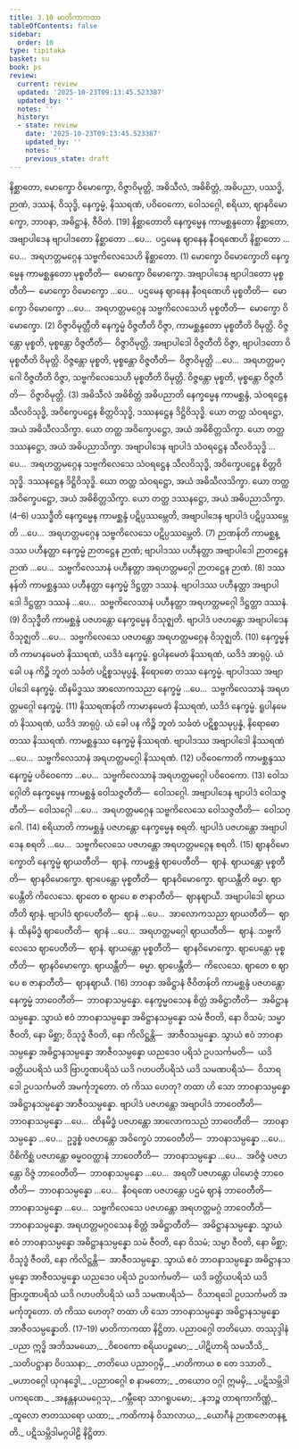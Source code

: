 ```yaml
---
title: 3.10 မာတိကာကထာ
tableOfContents: false
sidebar:
  order: 10
type: tipitaka
basket: su
book: ps
review:
  current: review
  updated: '2025-10-23T09:13:45.523387'
  updated_by: ''
  notes: ''
  history:
  - state: review
    date: '2025-10-23T09:13:45.523387'
    updated_by: ''
    notes: ''
    previous_state: draft
---
```



<ReviewStatus review={frontmatter.review} showDetails={true} />

<HypothesisAnnotation frontmatter={frontmatter} />

<DynamicBreadcrumb />

<Division number="40" book="ps" e="ch" v="26" p="343">

<Paragraph number="1924" book="ps">
နိစ္ဆာတော, မောက္ခော ဝိမောက္ခော, ဝိဇ္ဇာဝိမုတ္တိ, အဓိသီလံ, အဓိစိတ္တံ, အဓိပညာ, ပဿဒ္ဓိ, ဉာဏံ, ဒဿနံ, ဝိသုဒ္ဓိ, နေက္ခမ္မံ, နိဿရဏံ, ပဝိဝေကော, ဝေါသဂ္ဂေါ, စရိယာ, ဈာနဝိမောက္ခော, ဘာဝနာ, အဓိဋ္ဌာနံ, ဇီဝိတံ. [19]
</Paragraph>

</Division>
<Division number="41" book="ps" e="ch" v="26" p="346">

<Paragraph number="1925" book="ps">
<Emphasis>နိစ္ဆာတော</Emphasis>တိ နေက္ခမ္မေန ကာမစ္ဆန္ဒတော နိစ္ဆာတော, အဗျာပါဒေန ဗျာပါဒတော နိစ္ဆာတော …ပေ…  ပဌမေန ဈာနေန နီဝရဏေဟိ နိစ္ဆာတော …ပေ…  အရဟတ္တမဂ္ဂေန သဗ္ဗကိလေသေဟိ နိစ္ဆာတော. (1)
</Paragraph>

<Paragraph number="1926" book="ps">
<Emphasis>မောက္ခော ဝိမောက္ခော</Emphasis>တိ နေက္ခမ္မေန ကာမစ္ဆန္ဒတော မုစ္စတီတိ—  မောက္ခော ဝိမောက္ခော. အဗျာပါဒေန ဗျာပါဒတော မုစ္စတီတိ—  မောက္ခော ဝိမောက္ခော …ပေ…  ပဌမေန ဈာနေန နီဝရဏေဟိ မုစ္စတီတိ—  မောက္ခော ဝိမောက္ခော …ပေ…  အရဟတ္တမဂ္ဂေန သဗ္ဗကိလေသေဟိ မုစ္စတီတိ—  မောက္ခော ဝိမောက္ခော. (2)
</Paragraph>

<Paragraph number="1927" book="ps">
<Emphasis>ဝိဇ္ဇာဝိမုတ္တီ</Emphasis>တိ နေက္ခမ္မံ ဝိဇ္ဇတီတိ ဝိဇ္ဇာ, ကာမစ္ဆန္ဒတော မုစ္စတီတိ ဝိမုတ္တိ. ဝိဇ္ဇန္တော မုစ္စတိ, မုစ္စန္တော ဝိဇ္ဇတီတိ—  ဝိဇ္ဇာဝိမုတ္တိ. အဗျာပါဒေါ ဝိဇ္ဇတီတိ ဝိဇ္ဇာ, ဗျာပါဒတော ဝိမုစ္စတီတိ ဝိမုတ္တိ. ဝိဇ္ဇန္တော မုစ္စတိ, မုစ္စန္တော ဝိဇ္ဇတီတိ—  ဝိဇ္ဇာဝိမုတ္တိ …ပေ…  အရဟတ္တမဂ္ဂေါ ဝိဇ္ဇတီတိ ဝိဇ္ဇာ, သဗ္ဗကိလေသေဟိ မုစ္စတီတိ ဝိမုတ္တိ. ဝိဇ္ဇန္တော မုစ္စတိ, မုစ္စန္တော ဝိဇ္ဇတီတိ—  ဝိဇ္ဇာဝိမုတ္တိ. (3)
</Paragraph>

<Paragraph number="1928" book="ps">
<Emphasis>အဓိသီလံ အဓိစိတ္တံ အဓိပညာ</Emphasis>တိ နေက္ခမ္မေန ကာမစ္ဆန္ဒံ, သံဝရဋ္ဌေန သီလဝိသုဒ္ဓိ, အဝိက္ခေပဋ္ဌေန စိတ္တဝိသုဒ္ဓိ, ဒဿနဋ္ဌေန ဒိဋ္ဌိဝိသုဒ္ဓိ. ယော တတ္ထ သံဝရဋ္ဌော, အယံ အဓိသီလသိက္ခာ. ယော တတ္ထ အဝိက္ခေပဋ္ဌော, အယံ အဓိစိတ္တသိက္ခာ. ယော တတ္ထ ဒဿနဋ္ဌော, အယံ အဓိပညာသိက္ခာ. အဗျာပါဒေန ဗျာပါဒံ သံဝရဋ္ဌေန သီလဝိသုဒ္ဓိ …ပေ…  အရဟတ္တမဂ္ဂေန သဗ္ဗကိလေသေ သံဝရဋ္ဌေန သီလဝိသုဒ္ဓိ, အဝိက္ခေပဋ္ဌေန စိတ္တဝိသုဒ္ဓိ. ဒဿနဋ္ဌေန ဒိဋ္ဌိဝိသုဒ္ဓိ. ယော တတ္ထ သံဝရဋ္ဌော, အယံ အဓိသီလသိက္ခာ. ယော တတ္ထ အဝိက္ခေပဋ္ဌော, အယံ အဓိစိတ္တသိက္ခာ. ယော တတ္ထ ဒဿနဋ္ဌော, အယံ အဓိပညာသိက္ခာ. (4–6)
</Paragraph>

<Paragraph number="1929" book="ps">
<Emphasis>ပဿဒ္ဓီ</Emphasis>တိ နေက္ခမ္မေန ကာမစ္ဆန္ဒံ ပဋိပ္ပဿမ္ဘေတိ, အဗျာပါဒေန ဗျာပါဒံ ပဋိပ္ပဿမ္ဘေတိ …ပေ…  အရဟတ္တမဂ္ဂေန သဗ္ဗကိလေသေ ပဋိပ္ပဿမ္ဘေတိ. (7)
</Paragraph>

<Paragraph number="1930" book="ps">
<Emphasis>ဉာဏန်</Emphasis>တိ ကာမစ္ဆန္ဒဿ ပဟီနတ္တာ နေက္ခမ္မံ ဉာတဋ္ဌေန ဉာဏံ; ဗျာပါဒဿ ပဟီနတ္တာ အဗျာပါဒေါ ဉာတဋ္ဌေန ဉာဏံ …ပေ…  သဗ္ဗကိလေသာနံ ပဟီနတ္တာ အရဟတ္တမဂ္ဂေါ ဉာတဋ္ဌေန ဉာဏံ. (8)
</Paragraph>

<Paragraph number="1931" book="ps">
<Emphasis>ဒဿနန်</Emphasis>တိ ကာမစ္ဆန္ဒဿ ပဟီနတ္တာ နေက္ခမ္မံ ဒိဋ္ဌတ္တာ ဒဿနံ. ဗျာပါဒဿ ပဟီနတ္တာ အဗျာပါဒေါ ဒိဋ္ဌတ္တာ ဒဿနံ …ပေ…  သဗ္ဗကိလေသာနံ ပဟီနတ္တာ အရဟတ္တမဂ္ဂေါ ဒိဋ္ဌတ္တာ ဒဿနံ. (9)
</Paragraph>

<Paragraph number="1932" book="ps">
<Emphasis>ဝိသုဒ္ဓီ</Emphasis>တိ ကာမစ္ဆန္ဒံ ပဇဟန္တော နေက္ခမ္မေန ဝိသုဇ္ဈတိ. ဗျာပါဒံ ပဇဟန္တော အဗျာပါဒေန ဝိသုဇ္ဈတိ …ပေ…  သဗ္ဗကိလေသေ ပဇဟန္တော အရဟတ္တမဂ္ဂေန ဝိသုဇ္ဈတိ. (10)
</Paragraph>

<Paragraph number="1933" book="ps">
<Emphasis>နေက္ခမ္မန်</Emphasis>တိ ကာမာနမေတံ နိဿရဏံ, ယဒိဒံ နေက္ခမ္မံ. ရူပါနမေတံ နိဿရဏံ, ယဒိဒံ အာရုပ္ပံ. ယံ ခေါ ပန ကိဉ္စိ ဘူတံ သင်္ခတံ ပဋိစ္စသမုပ္ပန္နံ, နိရောဓော တဿ နေက္ခမ္မံ. ဗျာပါဒဿ အဗျာပါဒေါ နေက္ခမ္မံ. ထိနမိဒ္ဓဿ အာလောကသညာ နေက္ခမ္မံ …ပေ…  သဗ္ဗကိလေသာနံ အရဟတ္တမဂ္ဂေါ နေက္ခမ္မံ. (11)
</Paragraph>

<Paragraph number="1934" book="ps">
<Emphasis>နိဿရဏန်</Emphasis>တိ ကာမာနမေတံ နိဿရဏံ, ယဒိဒံ နေက္ခမ္မံ. ရူပါနမေတံ နိဿရဏံ, ယဒိဒံ အာရုပ္ပံ. ယံ ခေါ ပန ကိဉ္စိ ဘူတံ သင်္ခတံ ပဋိစ္စသမုပ္ပန္နံ, နိရောဓော တဿ နိဿရဏံ. ကာမစ္ဆန္ဒဿ နေက္ခမ္မံ နိဿရဏံ. ဗျာပါဒဿ အဗျာပါဒေါ နိဿရဏံ …ပေ…  သဗ္ဗကိလေသာနံ အရဟတ္တမဂ္ဂေါ နိဿရဏံ. (12)
</Paragraph>

<Paragraph number="1935" book="ps">
<Emphasis>ပဝိဝေကော</Emphasis>တိ ကာမစ္ဆန္ဒဿ နေက္ခမ္မံ ပဝိဝေကော …ပေ…  သဗ္ဗကိလေသာနံ အရဟတ္တမဂ္ဂေါ ပဝိဝေကော. (13)
</Paragraph>

<Paragraph number="1936" book="ps">
<Emphasis>ဝေါသဂ္ဂေါ</Emphasis>တိ နေက္ခမ္မေန ကာမစ္ဆန္ဒံ ဝေါသဇ္ဇတီတိ—  ဝေါသဂ္ဂေါ. အဗျာပါဒေန ဗျာပါဒံ ဝေါသဇ္ဇတီတိ—  ဝေါသဂ္ဂေါ …ပေ…  အရဟတ္တမဂ္ဂေန သဗ္ဗကိလေသေ ဝေါသဇ္ဇတီတိ—  ဝေါသဂ္ဂေါ. (14)
</Paragraph>

<Paragraph number="1937" book="ps">
<Emphasis>စရိယာ</Emphasis>တိ ကာမစ္ဆန္ဒံ ပဇဟန္တော နေက္ခမ္မေန စရတိ. ဗျာပါဒံ ပဇဟန္တော အဗျာပါဒေန စရတိ …ပေ…  သဗ္ဗကိလေသေ ပဇဟန္တော အရဟတ္တမဂ္ဂေန စရတိ. (15)
</Paragraph>

<Paragraph number="1938" book="ps">
<Emphasis>ဈာနဝိမောက္ခော</Emphasis>တိ နေက္ခမ္မံ ဈာယတီတိ—  ဈာနံ. ကာမစ္ဆန္ဒံ ဈာပေတီတိ—  ဈာနံ. ဈာယန္တော မုစ္စတီတိ—  ဈာနဝိမောက္ခော. ဈာပေန္တော မုစ္စတီတိ—  ဈာနဝိမောက္ခော. ဈာယန္တီတိ ဓမ္မာ. ဈာပေန္တီတိ ကိလေသေ. ဈာတေ စ ဈာပေ စ ဇာနာတီတိ—  ဈာနဈာယီ. အဗျာပါဒေါ ဈာယတီတိ ဈာနံ. ဗျာပါဒံ ဈာပေတီတိ—  ဈာနံ …ပေ…  အာလောကသညာ ဈာယတီတိ—  ဈာနံ. ထိနမိဒ္ဓံ ဈာပေတီတိ—  ဈာနံ …ပေ…  အရဟတ္တမဂ္ဂေါ ဈာယတီတိ—  ဈာနံ. သဗ္ဗကိလေသေ ဈာပေတီတိ—  ဈာနံ. ဈာယန္တော မုစ္စတီတိ—  ဈာနဝိမောက္ခော. ဈာပေန္တော မုစ္စတီတိ—  ဈာနဝိမောက္ခော. ဈာယန္တီတိ—  ဓမ္မာ. ဈာပေန္တီတိ—  ကိလေသေ. ဈာတေ စ ဈာပေ စ ဇာနာတီတိ—  ဈာနဈာယီ. (16)
</Paragraph>

</Division>
<Division number="42" book="ps" e="ch" v="26" p="347">

<Paragraph number="1939" book="ps">
<Emphasis>ဘာဝနာ အဓိဋ္ဌာနံ ဇီဝိတန်</Emphasis>တိ ကာမစ္ဆန္ဒံ ပဇဟန္တော နေက္ခမ္မံ ဘာဝေတီတိ—  ဘာဝနာသမ္ပန္နော. နေက္ခမ္မဝသေန စိတ္တံ အဓိဋ္ဌာတီတိ—  အဓိဋ္ဌာနသမ္ပန္နော. သွာယံ ဧဝံ ဘာဝနာသမ္ပန္နော အဓိဋ္ဌာနသမ္ပန္နော သမံ ဇီဝတိ, နော ဝိသမံ; သမ္မာ ဇီဝတိ, နော မိစ္ဆာ; ဝိသုဒ္ဓံ ဇီဝတိ, နော ကိလိဋ္ဌန္တိ—  အာဇီဝသမ္ပန္နော. သွာယံ ဧဝံ ဘာဝနာသမ္ပန္နော အဓိဋ္ဌာနသမ္ပန္နော အာဇီဝသမ္ပန္နော ယညဒေဝ ပရိသံ ဥပသင်္ကမတိ—  ယဒိ ခတ္တိယပရိသံ ယဒိ ဗြာဟ္မဏပရိသံ ယဒိ ဂဟပတိပရိသံ ယဒိ သမဏပရိသံ—  ဝိသာရဒေါ ဥပသင်္ကမတိ အမင်္ကုဘူတော. တံ ကိဿ ဟေတု? တထာ ဟိ သော ဘာဝနာသမ္ပန္နော အဓိဋ္ဌာနသမ္ပန္နော အာဇီဝသမ္ပန္နော.
</Paragraph>

<Paragraph number="1940" book="ps">
ဗျာပါဒံ ပဇဟန္တော အဗျာပါဒံ ဘာဝေတီတိ—  ဘာဝနာသမ္ပန္နော …ပေ…  ထိနမိဒ္ဓံ ပဇဟန္တော အာလောကသညံ ဘာဝေတီတိ—  ဘာဝနာသမ္ပန္နော …ပေ…  ဥဒ္ဓစ္စံ ပဇဟန္တော အဝိက္ခေပံ ဘာဝေတီတိ—  ဘာဝနာသမ္ပန္နော …ပေ…  ဝိစိကိစ္ဆံ ပဇဟန္တော ဓမ္မဝဝတ္ထာနံ ဘာဝေတီတိ—  ဘာဝနာသမ္ပန္နော …ပေ…  အဝိဇ္ဇံ ပဇဟန္တော ဝိဇ္ဇံ ဘာဝေတီတိ—  ဘာဝနာသမ္ပန္နော …ပေ…  အရတိံ ပဇဟန္တော ပါမောဇ္ဇံ ဘာဝေတီတိ—  ဘာဝနာသမ္ပန္နော …ပေ…  နီဝရဏေ ပဇဟန္တော ပဌမံ ဈာနံ ဘာဝေတီတိ—  ဘာဝနာသမ္ပန္နော …ပေ…  သဗ္ဗကိလေသေ ပဇဟန္တော အရဟတ္တမဂ္ဂံ ဘာဝေတီတိ—  ဘာဝနာသမ္ပန္နော. အရဟတ္တမဂ္ဂဝသေန စိတ္တံ အဓိဋ္ဌာတီတိ—  အဓိဋ္ဌာနသမ္ပန္နော. သွာယံ ဧဝံ ဘာဝနာသမ္ပန္နော အဓိဋ္ဌာနသမ္ပန္နော သမံ ဇီဝတိ, နော ဝိသမံ; သမ္မာ ဇီဝတိ, နော မိစ္ဆာ; ဝိသုဒ္ဓံ ဇီဝတိ, နော ကိလိဋ္ဌန္တိ—  အာဇီဝသမ္ပန္နော. သွာယံ ဧဝံ ဘာဝနာသမ္ပန္နော အဓိဋ္ဌာနသမ္ပန္နော အာဇီဝသမ္ပန္နော ယညဒေဝ ပရိသံ ဥပသင်္ကမတိ—  ယဒိ ခတ္တိယပရိသံ ယဒိ ဗြာဟ္မဏပရိသံ ယဒိ ဂဟပတိပရိသံ ယဒိ သမဏပရိသံ—  ဝိသာရဒေါ ဥပသင်္ကမတိ အမင်္ကုဘူတော. တံ ကိဿ ဟေတု? တထာ ဟိ သော ဘာဝနာသမ္ပန္နော အဓိဋ္ဌာနသမ္ပန္နော အာဇီဝသမ္ပန္နောတိ. (17–19)

</Paragraph>
</Division>

<Paragraph number="1941" type="center" book="ps">
မာတိကာကထာ နိဋ္ဌိတာ.



</Paragraph>

<Paragraph number="1942" type="center" book="ps">
ပညာဝဂ္ဂေါ တတိယော.



</Paragraph>

<Paragraph number="1943" type="center" book="ps">
တဿုဒ္ဒါနံ


</Paragraph>

<Paragraph number="1944" type="verses" book="ps">
_ပညာ ဣဒ္ဓိ အဘိသမယော,_  
_ဝိဝေကော စရိယပဉ္စမော;_  
_ပါဋိဟာရိ သမသီသိ,_  
_သတိပဋ္ဌာနာ ဝိပဿနာ;_  
_တတိယေ ပညာဝဂ္ဂမှိ,_  
_မာတိကာယ စ တေ ဒသာတိ._  

</Paragraph>

<Paragraph number="1945" type="verses" book="ps">
_မဟာဝဂ္ဂေါ ယုဂနဒ္ဓေါ,_  
_ပညာဝဂ္ဂေါ စ နာမတော;_  
_တယောဝ ဝဂ္ဂါ ဣမမှိ,_  
_ပဋိသမ္ဘိဒါပကရဏေ._  

</Paragraph>

<Paragraph number="1946" type="verses" book="ps">
_အနန္တနယမဂ္ဂေသု,_  
_ဂမ္ဘီရော သာဂရူပမော;_  
_နဘဉ္စ တာရကာကိဏ္ဏံ,_  
_ထူလော ဇာတဿရော ယထာ;_  
_ကထိကာနံ ဝိသာလာယ,_  
_ယောဂီနံ ဉာဏဇောတနန္တိ._  


</Paragraph>

<Paragraph number="1947" type="center" book="ps">
ပဋိသမ္ဘိဒါမဂ္ဂပါဠိ နိဋ္ဌိတာ.
</Paragraph>